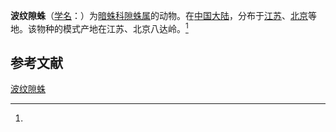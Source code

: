 {{Speciesbox
| name = 波纹隙蛛
| status = 
| status_system = 
| image = 
| genus = Coelotes
| species = dicranatus
| authority = (Wang et al, 1990)<ref name='id14071'>{{cite web| url =http://www.bioinfo.cn/db05/BjdwSpecies.php?action=view&id=14071| title =波纹隙蛛| work =《中国动物物种编目数据库》| publisher =中国科学院微生物研究所| author =中国科学院动物研究所| accessdate =2009-04-28| deadurl =yes| archiveurl =https://web.archive.org/web/20160305000551/http://www.bioinfo.cn/db05/BjdwSpecies.php?action=view&id=14071| archivedate =2016-03-05}}</ref>
}}

'''波纹隙蛛'''（[[学名|学名]]：{{lang|la|''Coelotes dicranatus''}}）为[[暗蛛科|暗蛛科]][[隙蛛属|隙蛛属]]的动物。在[[中国大陆|中国大陆]]，分布于[[江苏|江苏]]、[[北京|北京]]等地。该物种的模式产地在江苏、北京八达岭。<ref name='id14071'/>

== 参考文献 ==
{{reflist}}

{{Wikispecies|Coelotes dicranatus}}

[[Category:隙蛛属|波纹隙蛛]]


{{蜘蛛小作品}}